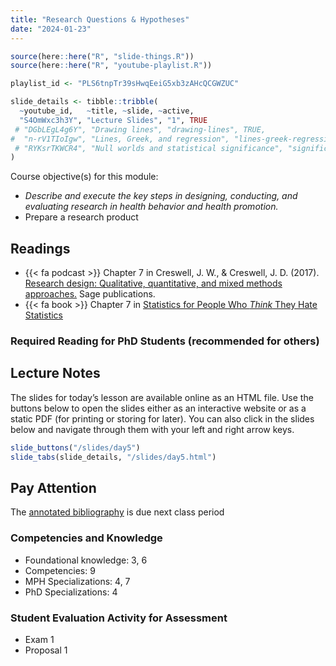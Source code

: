 ```yaml
---
title: "Research Questions & Hypotheses"
date: "2024-01-23"
---
```


```r
source(here::here("R", "slide-things.R"))
source(here::here("R", "youtube-playlist.R"))

playlist_id <- "PLS6tnpTr39sHwqEeiG5xb3zAHcQCGWZUC"

slide_details <- tibble::tribble(
  ~youtube_id,   ~title, ~slide, ~active,
  "S4OmWxc3h3Y", "Lecture Slides", "1", TRUE
 # "DGbLEgL4g6Y", "Drawing lines", "drawing-lines", TRUE,
#  "n-rV1TIoIgw", "Lines, Greek, and regression", "lines-greek-regression", FALSE,
 # "RYKsrTKWCR4", "Null worlds and statistical significance", "significance", FALSE
)
```

::: callout-note
Course objective(s) for this module: 

- *Describe and execute the key steps
in designing, conducting, and evaluating research in health behavior and
health promotion.*
- Prepare a research product
:::


## Readings

- {{< fa podcast >}} Chapter 7 in Creswell, J. W., & Creswell, J. D. (2017). [Research design: Qualitative, quantitative, and mixed methods approaches.](https://github.com/bigdataforsocialjustice/PHHBHP7534/blob/main/ch7.pdf) Sage publications. 
- {{< fa book >}} Chapter 7 in [Statistics for People Who *Think* They Hate Statistics](https://github.com/bigdataforsocialjustice/PHHBHP7534/blob/main/reading/Salkind%20-%20Statistics%20for%20People%20Who%20(Think%20They)%20Hate%20Statis.pdf)

### Required Reading for PhD Students (recommended for others)


## Lecture Notes

The slides for today's lesson are available online as an HTML file. Use the buttons below to open the slides either as an interactive website or as a static PDF (for printing or storing for later). You can also click in the slides below and navigate through them with your left and right arrow keys.

```r
slide_buttons("/slides/day5")
slide_tabs(slide_details, "/slides/day5.html")
```

::: {.callout-note icon=false}

## Pay Attention

The [annotated bibliography](/resource/annotated.qmd) is due next class period

:::

### Competencies and Knowledge
- Foundational knowledge: 3, 6
- Competencies: 9
- MPH Specializations: 4, 7
- PhD Specializations: 4

### Student Evaluation Activity for Assessment
- Exam 1
- Proposal 1
